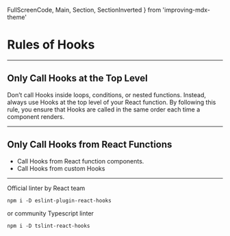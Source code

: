  FullScreenCode,
  Main,
  Section,
  SectionInverted
} from 'improving-mdx-theme'


# Rules of Hooks

---


## Only Call Hooks at the Top Level

<div style={{ maxWidth: '800px', textAlign: 'left', color: '#fff' }}>
  Don’t call Hooks inside loops, conditions, or nested functions. Instead,
  always use Hooks at the top level of your React function. By following this
  rule, you ensure that Hooks are called in the same order each time a component
  renders.
</div>

---


## Only Call Hooks from React Functions

- Call Hooks from React function components.
- Call Hooks from custom Hooks

---


Official linter by React team

```
npm i -D eslint-plugin-react-hooks
```

or community Typescript linter

```
npm i -D tslint-react-hooks
```
